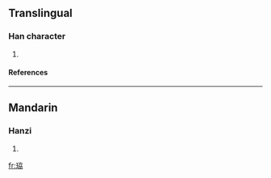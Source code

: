 ==Translingual==
===Han character===
{{Han char|rn=96|rad=玉|as=06|sn=10|four=|canj=一土大尸尸 (MGKSS)}}
# {{defn|Han|sort=玉06}}
====References====
{{Han ref|kx=0730.140|dkj=20940|dj=1141.240|hdz=21114.060|uh=73D5|ud=29653}}

----
==Mandarin==
===Hanzi===
{{cmn-hanzi|pin=[[lì]] (li4)|wg=li<sup>4</sup>}}
# {{defn|Mandarin}}

[[fr:珕]]